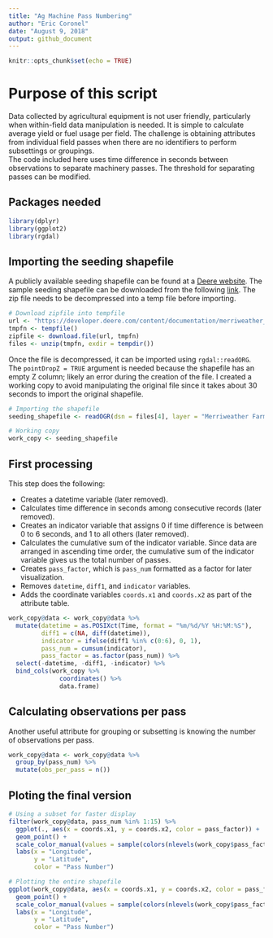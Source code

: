 ```yaml
---
title: "Ag Machine Pass Numbering"
author: "Eric Coronel"
date: "August 9, 2018"
output: github_document
---
```


```r

knitr::opts_chunk$set(echo = TRUE)

```

# Purpose of this script

Data collected by agricultural equipment is not user friendly, particularly when within-field data manipulation is needed. It is simple to calculate average yield or fuel usage per field. The challenge is obtaining attributes from individual field passes when there are no identifiers to perform subsettings or groupings.  
The code included here uses time difference in seconds between observations to separate machinery passes. The threshold for separating passes can be modified.

## Packages needed
```r

library(dplyr)
library(ggplot2)
library(rgdal)

```

## Importing the seeding shapefile

A publicly available seeding shapefile can be found at a [Deere website](https://developer.deere.com/#!documentation&doc=.%2Fmyjohndeere%2FfieldOperations.htm&anchor=). The sample seeding shapefile can be downloaded from the following [link](https://developer.deere.com/content/documentation/merriweather_seeding.zip). The zip file needs to be decompressed into a temp file before importing.

```r

# Download zipfile into tempfile
url <- "https://developer.deere.com/content/documentation/merriweather_seeding.zip"
tmpfn <- tempfile()
zipfile <- download.file(url, tmpfn)
files <- unzip(tmpfn, exdir = tempdir())

```

Once the file is decompressed, it can be imported using `rgdal::readORG`. The `pointDropZ = TRUE` argument is needed because the shapefile has an empty Z column; likely an error during the creation of the file. I created a working copy to avoid manipulating the original file since it takes about 30 seconds to import the original shapefile.

```r

# Importing the shapefile
seeding_shapefile <- readOGR(dsn = files[4], layer = "Merriweather Farms-JT-01-Corn", pointDropZ = TRUE)

# Working copy
work_copy <- seeding_shapefile

```

## First processing

This step does the following:

* Creates a datetime variable (later removed).
* Calculates time difference in seconds among consecutive records (later removed).
* Creates an indicator variable that assigns 0 if time difference is between 0 to 6 seconds, and 1 to all others (later removed).
* Calculates the cumulative sum of the indicator variable. Since data are arranged in ascending time order, the cumulative sum of the indicator variable gives us the total number of passes.
* Creates `pass_factor`, which is `pass_num` formatted as a factor for later visualization.
* Removes `datetime`, `diff1`, and `indicator` variables.
* Adds the coordinate variables `coords.x1` and `coords.x2` as part of the attribute table.

```r

work_copy@data <- work_copy@data %>%
  mutate(datetime = as.POSIXct(Time, format = "%m/%d/%Y %H:%M:%S"),
         diff1 = c(NA, diff(datetime)),
         indicator = ifelse(diff1 %in% c(0:6), 0, 1),
         pass_num = cumsum(indicator),
         pass_factor = as.factor(pass_num)) %>% 
  select(-datetime, -diff1, -indicator) %>% 
  bind_cols(work_copy %>%
              coordinates() %>%
              data.frame)

```

## Calculating observations per pass

Another useful attribute for grouping or subsetting is knowing the number of observations per pass.

```r

work_copy@data <- work_copy@data %>%
  group_by(pass_num) %>%
  mutate(obs_per_pass = n())

```

## Ploting the final version

```r

# Using a subset for faster display
filter(work_copy@data, pass_num %in% 1:15) %>% 
  ggplot(., aes(x = coords.x1, y = coords.x2, color = pass_factor)) +
  geom_point() +
  scale_color_manual(values = sample(colors(nlevels(work_copy$pass_factor)))) +
  labs(x = "Longitude",
       y = "Latitude",
       color = "Pass Number")

# Plotting the entire shapefile
ggplot(work_copy@data, aes(x = coords.x1, y = coords.x2, color = pass_factor)) +
  geom_point() +
  scale_color_manual(values = sample(colors(nlevels(work_copy$pass_factor)))) +
  labs(x = "Longitude",
       y = "Latitude",
       color = "Pass Number")

```